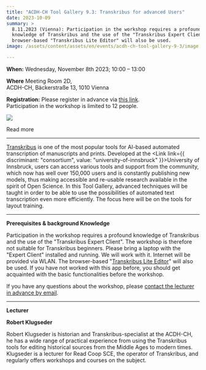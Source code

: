 ```yaml
---
title: "ACDH-CH Tool Gallery 9.3: Transkribus for advanced Users"
date: 2023-10-09
summary: >
  8.11.2023 (Vienna): Participation in the workshop requires a profound
  knowledge of Transkribus and the use of the "Transkribus Expert Client". The
  browser-based "Transkribus Lite Editor" will also be used.
image: /assets/content/assets/en/events/acdh-ch-tool-gallery-9-3/image.png

---
```


**When:** Wednesday, November 8th 2023; 10:00 – 13:00

**Where** Meeting Room 2D,\
ACDH-CH, Bäckerstraße 13, 1010 Vienna

**Registration:** Please register in advance via [this link](https://www.oeaw.ac.at/acdh/events/registration/tool-gallery-registration).\
Participation in the workshop is limited to 12 people.

![](/assets/content/assets/en/events/acdh-ch-tool-gallery-9-3/funding-transkribus-en-final-v2.0-1024x576.png)

<Link link={{ discriminant: "pages", value: "funding-opportunities-for-junior-researcher" }}>Read more</Link>

***

[Transkribus](https://readcoop.eu/de/transkribus/) is one of the most popular tools for AI-based automated transcription of manuscripts and prints. Developed at the <Link link={{ discriminant: "consortium", value: "university-of-innsbruck" }}>University of Innsbruck</Link>, users can access various tools and support from the community, which now has well over 150,000 users and is constantly publishing new models, thus making accessible and re-usable research available in the spirit of Open Science. In this Tool Gallery, advanced techniques will be taught in order to be able to use the possibilities of automated text transcription even more efficiently. The focus here will be on the tools for layout training.

***

**Prerequisites & background Knowledge**

Participation in the workshop requires a profound knowledge of Transkribus and the use of the "Transkribus Expert Client". The workshop is therefore not suitable for Transkribus beginners. Please bring a laptop with the "Expert Client" installed and running. We will work with it. Internet will be provided via WLAN. The browser-based "[Transkribus Lite Editor](https://app.transkribus.eu/)" will also be used. If you have not worked with this app before, you should get acquainted with the basic functionalities before the workshop.

If you have any questions about the workshop, please [contact the lecturer in advance by email](mailto:robert.klugseder@oeaw.ac.at).

***

**Lecturer**

**Robert Klugseder**

Robert Klugseder is historian and Transkribus-specialist at the ACDH-CH, he has a wide range of practical experience from using the Transkribus tools for editing historical sources from the Middle Ages to modern times. Klugseder is a lecturer for Read Coop SCE, the operator of Transkribus, and regularly offers workshops and courses on the subject.
